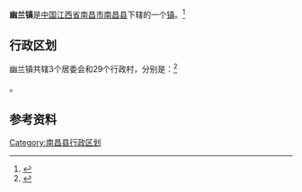 {{中国乡级行政区
|景观照片文件名 = 
|景观照片描述 = 
|汉语拼音 = 
|其他语言 = 
|其他语言名称 = 
|旧称 = 
|地名出处 = 
|位置图文件名 = 
|位置图描述 = 
|自定义图片= 
|建置时间 = 
|政府驻地 = 
|毗邻 = 
|总面积 = 
|总人口 = 
|总人口年份 = 
|户籍人口 = 
|户籍人口年份 = 
|常住人口 = 
|常住人口年份 = 
|人口密度 = 
|GDP = 
|GDP年份 = 
|邮政编码 = 
|电话区号 = 791
|官方网站 = 
|网站名称 = 
|36/01/21/104/000}}
'''幽兰镇'''是[[中华人民共和国|中国]][[江西省|江西省]][[南昌市|南昌市]][[南昌县|南昌县]]下辖的一个[[镇|镇]]。<ref>{{PRC admin/ref sgc|{{PRC admin/parent|36/01/21/104/000}}}}</ref>

== 行政区划 ==
幽兰镇共辖3个居委会和29个行政村，分别是：<ref>{{PRC admin/ref sgc|36/01/21/104/000}}</ref>

{{PRC admin/children|36/01/21/104/000}}。

== 参考资料 ==
{{reflist}}

{{南昌县行政区划}}

[[Category:南昌县行政区划|Category:南昌县行政区划]]